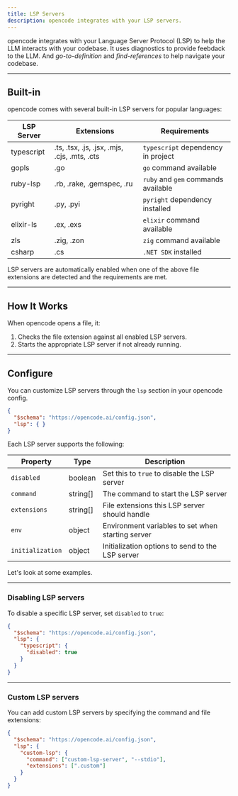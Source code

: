 ```yaml
---
title: LSP Servers
description: opencode integrates with your LSP servers.
---
```


opencode integrates with your Language Server Protocol (LSP) to help the LLM interacts with your codebase. It uses diagnostics to provide feebdack to the LLM. And _go-to-definition_ and _find-references_ to help navigate your codebase.

---

## Built-in

opencode comes with several built-in LSP servers for popular languages:

| LSP Server | Extensions                         | Requirements                        |
| ---------- | -------------------------------------------- | ----------------------------------- |
| typescript | .ts, .tsx, .js, .jsx, .mjs, .cjs, .mts, .cts | `typescript` dependency in project  |
| gopls      | .go                                          | `go` command available              |
| ruby-lsp   | .rb, .rake, .gemspec, .ru                    | `ruby` and `gem` commands available |
| pyright    | .py, .pyi                                    | `pyright` dependency installed      |
| elixir-ls  | .ex, .exs                                    | `elixir` command available          |
| zls        | .zig, .zon                                   | `zig` command available             |
| csharp     | .cs                                          | `.NET SDK` installed                |

LSP servers are automatically enabled when one of the above file extensions are detected and the requirements are met.

---

## How It Works

When opencode opens a file, it:

1. Checks the file extension against all enabled LSP servers.
2. Starts the appropriate LSP server if not already running.

---

## Configure

You can customize LSP servers through the `lsp` section in your opencode config.

```json title="opencode.json"
{
  "$schema": "https://opencode.ai/config.json",
  "lsp": { }
}
```

Each LSP server supports the following:

| Property         | Type     | Description                                       |
| ---------------- | -------- | ------------------------------------------------- |
| `disabled`       | boolean  | Set this to `true` to disable the LSP server           |
| `command`        | string[] | The command to start the LSP server               |
| `extensions`     | string[] | File extensions this LSP server should handle     |
| `env`            | object   | Environment variables to set when starting server |
| `initialization` | object   | Initialization options to send to the LSP server  |

Let's look at some examples.

---

### Disabling LSP servers

To disable a specific LSP server, set `disabled` to `true`:

```json title="opencode.json" {5}
{
  "$schema": "https://opencode.ai/config.json",
  "lsp": {
    "typescript": {
      "disabled": true
    }
  }
}
```

---

### Custom LSP servers

You can add custom LSP servers by specifying the command and file extensions:

```json title="opencode.json" {4-7}
{
  "$schema": "https://opencode.ai/config.json",
  "lsp": {
    "custom-lsp": {
      "command": ["custom-lsp-server", "--stdio"],
      "extensions": [".custom"]
    }
  }
}
```
